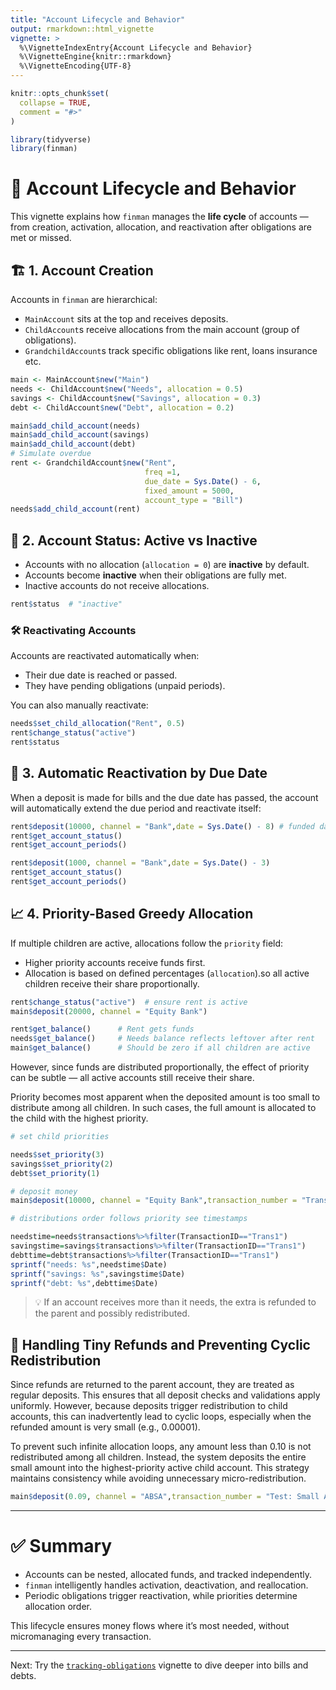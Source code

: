 ```yaml
---
title: "Account Lifecycle and Behavior"
output: rmarkdown::html_vignette
vignette: >
  %\VignetteIndexEntry{Account Lifecycle and Behavior}
  %\VignetteEngine{knitr::rmarkdown}
  %\VignetteEncoding{UTF-8}
---
```


```r
knitr::opts_chunk$set(
  collapse = TRUE,
  comment = "#>"
)
```

```r
library(tidyverse)
library(finman)
```


# 🔄 Account Lifecycle and Behavior

This vignette explains how `finman` manages the **life cycle** of accounts — from creation, activation, allocation, and reactivation after obligations are met or missed.

## 🏗️ 1. Account Creation

Accounts in `finman` are hierarchical:

- `MainAccount` sits at the top and receives deposits.
- `ChildAccount`s receive allocations from the main account (group of obligations).
- `GrandchildAccount`s track specific obligations like rent, loans insurance etc.


```r
main <- MainAccount$new("Main")
needs <- ChildAccount$new("Needs", allocation = 0.5)
savings <- ChildAccount$new("Savings", allocation = 0.3)
debt <- ChildAccount$new("Debt", allocation = 0.2)

main$add_child_account(needs)
main$add_child_account(savings)
main$add_child_account(debt)
# Simulate overdue
rent <- GrandchildAccount$new("Rent", 
                              freq =1,
                              due_date = Sys.Date() - 6,
                              fixed_amount = 5000,
                              account_type = "Bill")
needs$add_child_account(rent)
```

## 🔋 2. Account Status: Active vs Inactive

- Accounts with no allocation (`allocation = 0`) are **inactive** by default.
- Accounts become **inactive** when their obligations are fully met.
- Inactive accounts do not receive allocations.

```r
rent$status  # "inactive"
```

### 🛠️ Reactivating Accounts

Accounts are reactivated automatically when:

- Their due date is reached or passed.
- They have pending obligations (unpaid periods).

You can also manually reactivate:

```r
needs$set_child_allocation("Rent", 0.5)
rent$change_status("active")
rent$status
```

## 🔁 3. Automatic Reactivation by Due Date

When a deposit is made for bills and the due date has passed, the account will automatically extend the due period and reactivate itself:

```r
rent$deposit(10000, channel = "Bank",date = Sys.Date() - 8) # funded days before due
rent$get_account_status()
rent$get_account_periods()
```

```r
rent$deposit(1000, channel = "Bank",date = Sys.Date() - 3)
rent$get_account_status()
rent$get_account_periods()
```


## 📈 4. Priority-Based Greedy Allocation

If multiple children are active, allocations follow the `priority` field:

- Higher priority accounts receive funds first.
- Allocation is based on defined percentages (`allocation`).so all active children receive their share proportionally.

```r
rent$change_status("active")  # ensure rent is active
main$deposit(20000, channel = "Equity Bank")

rent$get_balance()      # Rent gets funds
needs$get_balance()     # Needs balance reflects leftover after rent
main$get_balance()      # Should be zero if all children are active
```

However, since funds are distributed proportionally, the effect of priority can be subtle — all active accounts still receive their share.

Priority becomes most apparent when the deposited amount is too small to distribute among all children. In such cases, the full amount is allocated to the child with the highest priority.

```r
# set child priorities

needs$set_priority(3)
savings$set_priority(2)
debt$set_priority(1)

# deposit money
main$deposit(10000, channel = "Equity Bank",transaction_number = "Trans1")

# distributions order follows priority see timestamps

needstime=needs$transactions%>%filter(TransactionID=="Trans1")
savingstime=savings$transactions%>%filter(TransactionID=="Trans1")
debttime=debt$transactions%>%filter(TransactionID=="Trans1")
sprintf("needs: %s",needstime$Date)
sprintf("savings: %s",savingstime$Date)
sprintf("debt: %s",debttime$Date)

```




> 💡 If an account receives more than it needs, the extra is refunded to the parent and possibly redistributed.

## 🔄 Handling Tiny Refunds and Preventing Cyclic Redistribution

Since refunds are returned to the parent account, they are treated as regular deposits. This ensures that all deposit checks and validations apply uniformly. However, because deposits trigger redistribution to child accounts, this can inadvertently lead to cyclic loops, especially when the refunded amount is very small (e.g., 0.00001).

To prevent such infinite allocation loops, any amount less than 0.10 is not redistributed among all children. Instead, the system deposits the entire small amount into the highest-priority active child account. This strategy maintains consistency while avoiding unnecessary micro-redistribution.

```r
main$deposit(0.09, channel = "ABSA",transaction_number = "Test: Small Allocation")

```
---

# ✅ Summary

- Accounts can be nested, allocated funds, and tracked independently.
- `finman` intelligently handles activation, deactivation, and reallocation.
- Periodic obligations trigger reactivation, while priorities determine allocation order.

This lifecycle ensures money flows where it's most needed, without micromanaging every transaction.

---

Next: Try the [`tracking-obligations`](tracking-obligations.html) vignette to dive deeper into bills and debts.

